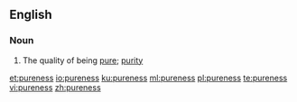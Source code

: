 ==English==

===Noun===
{{en-noun|-}}

# The quality of being [[pure]]; [[purity]]

[[et:pureness]]
[[io:pureness]]
[[ku:pureness]]
[[ml:pureness]]
[[pl:pureness]]
[[te:pureness]]
[[vi:pureness]]
[[zh:pureness]]